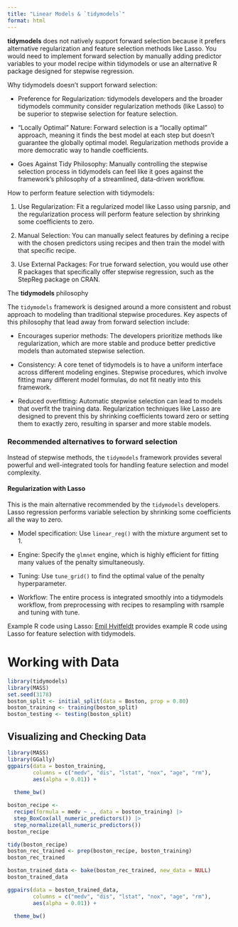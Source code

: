 ```yaml
---
title: "Linear Models & `tidymodels`"
format: html
---
```


**tidymodels** does not natively support forward selection because it prefers alternative regularization and feature selection methods like Lasso. You would need to implement forward selection by manually adding predictor variables to your model recipe within tidymodels or use an alternative R package designed for stepwise regression.

Why tidymodels doesn't support forward selection:

  * Preference for Regularization: tidymodels developers and the broader tidymodels community consider regularization methods (like Lasso) to be superior to stepwise selection for feature selection. 

  * "Locally Optimal" Nature: Forward selection is a "locally optimal" approach, meaning it finds the best model at each step but doesn't guarantee the globally optimal model. Regularization methods provide a more democratic way to handle coefficients. 
  
  * Goes Against Tidy Philosophy: Manually controlling the stepwise selection process in tidymodels can feel like it goes against the framework's philosophy of a streamlined, data-driven workflow.
  
How to perform feature selection with tidymodels:

  1. Use Regularization: Fit a regularized model like Lasso using parsnip, and the regularization process will perform feature selection by shrinking some coefficients to zero. 
  
  2. Manual Selection: You can manually select features by defining a recipe with the chosen predictors using recipes and then train the model with that specific recipe. 
  
  3. Use External Packages: For true forward selection, you would use other R packages that specifically offer stepwise regression, such as the StepReg package on CRAN. 
  
The **tidymodels** philosophy

The `tidymodels` framework is designed around a more consistent and robust approach to modeling than traditional stepwise procedures. Key aspects of this philosophy that lead away from forward selection include:

* Encourages superior methods: The developers prioritize methods like regularization, which are more stable and produce better predictive models than automated stepwise selection.

* Consistency: A core tenet of tidymodels is to have a uniform interface across different modeling engines. Stepwise procedures, which involve fitting many different model formulas, do not fit neatly into this framework.

* Reduced overfitting: Automatic stepwise selection can lead to models that overfit the training data. Regularization techniques like Lasso are designed to prevent this by shrinking coefficients toward zero or setting them to exactly zero, resulting in sparser and more stable models.  

### Recommended alternatives to forward selection
Instead of stepwise methods, the `tidymodels` framework provides several powerful and well-integrated tools for handling feature selection and model complexity.

#### Regularization with Lasso
This is the main alternative recommended by the `tidymodels` developers. Lasso regression performs variable selection by shrinking some coefficients all the way to zero.

* Model specification: Use `linear_reg()` with the mixture argument set to 1.

* Engine: Specify the `glmnet` engine, which is highly efficient for fitting many values of the penalty simultaneously.

* Tuning: Use `tune_grid()` to find the optimal value of the penalty hyperparameter.

* Workflow: The entire process is integrated smoothly into a tidymodels workflow, from preprocessing with recipes to resampling with rsample and tuning with tune. 

Example R code using Lasso:
[Emil Hvitfeldt](https://emilhvitfeldt.github.io/ISLR-tidymodels-labs/06-regularization.html) provides example R code using Lasso for feature selection with tidymodels. 
 
# Working with Data

```r
library(tidymodels)
library(MASS)
set.seed(3178)
boston_split <- initial_split(data = Boston, prop = 0.80)
boston_training <- training(boston_split)
boston_testing <- testing(boston_split)
```

## Visualizing and Checking Data

```r
library(MASS)
library(GGally)
ggpairs(data = boston_training,
        columns = c("medv", "dis", "lstat", "nox", "age", "rm"),
        aes(alpha = 0.01)) +
  
  theme_bw()
```


```r
boston_recipe <- 
  recipe(formula = medv ~ ., data = boston_training) |> 
  step_BoxCox(all_numeric_predictors()) |> 
  step_normalize(all_numeric_predictors()) 
boston_recipe
```

```r
tidy(boston_recipe)
boston_rec_trained <- prep(boston_recipe, boston_training)
boston_rec_trained
```
```r
boston_trained_data <- bake(boston_rec_trained, new_data = NULL)
boston_trained_data
```
```r
ggpairs(data = boston_trained_data,
        columns = c("medv", "dis", "lstat", "nox", "age", "rm"),
        aes(alpha = 0.01)) +
  
  theme_bw()
```

